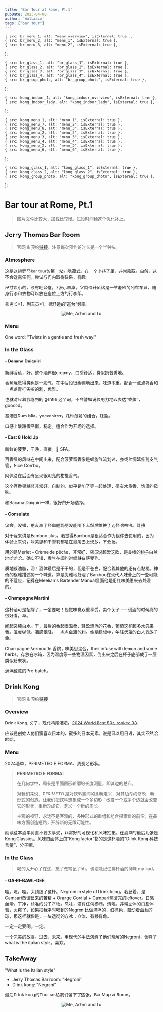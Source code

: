 ```yaml
---
title: 'Bar Tour at Rome, Pt.1'
pubDate: 2025-04-08
author: 'Walbaaco'
tags: ["bar tour"]
---
```





    { src: br_menu_1, alt: "menu_overview", isExternal: true },
    { src: br_menu_2, alt: "menu_1", isExternal: true },
    { src: br_menu_3, alt: "menu_2", isExternal: true },
];



    { src: br_glass_1, alt: "br_glass_1", isExternal: true },
    { src: br_glass_2, alt: "br_glass_2", isExternal: true },
    { src: br_glass_3, alt: "br_glass_3", isExternal: true },
    { src: br_glass_4, alt: "br_glass_4", isExternal: true },
    { src: br_group_photo, alt: "br_group_photo", isExternal: true },
];


    { src: kong_indoor_1, alt: "kong_indoor_overview", isExternal: true },
    { src: kong_indoor_lady, alt: "kong_indoor_lady", isExternal: true },
];


    { src: kong_menu_1, alt: "menu_1", isExternal: true },
    { src: kong_menu_7, alt: "menu_2", isExternal: true },
    { src: kong_menu_8, alt: "menu_3", isExternal: true },
    { src: kong_menu_2, alt: "menu_2", isExternal: true },
    { src: kong_menu_3, alt: "menu_3", isExternal: true },
    { src: kong_menu_4, alt: "menu_4", isExternal: true },
    { src: kong_menu_5, alt: "menu_5", isExternal: true },
    { src: kong_menu_6, alt: "menu_6", isExternal: true },
];




    { src: kong_glass_1, alt: "kong_glass_1", isExternal: true },
    { src: kong_glass_2, alt: "kong_glass_2", isExternal: true },
    { src: kong_group_photo, alt: "kong_group_photo", isExternal: true },

];


# Bar tour at Rome, Pt.1

> 图片文件比较大，加载比较慢。过段时间给这个优化补上。

## Jerry Thomas Bar Room

> 官网 & 预约[链接](https://www.thejerrythomasproject.it/en/bar-room/)。注意每次预约的时长是一个半钟头。


### **Atmosphere**

这是这趟罗马bar tour的第一站。隐藏式，在一个小巷子里，非常隐蔽。自然，这不会透露任何，尝试与门内取得联系，有趣。

尺寸蛮小的，没有吧台座，7张小圆桌。室内设计风格是一节老欧的列车车厢，随身行李和衣物可以放在座位上方的行李架。

乘务长\*1，列车员\*1，很舒适的“巡台”频率。

<div style="text-align: center;">
    <image src={br_indoor} alt="Me, Adam and Lu" class="single_img_small" />
</div>

### **Menu**

One word: "Twists in a gentle and fresh way."

<ImageCarousel images={br_menu} />

### **In the Glass**

#### **- Banana Daiquiri**

新鲜香蕉，好。整个酒体很creamy，口感舒适，类似奶昔质地。

香蕉我觉得类似是一股气，在中后段很绵稠地出来。味道不重，配合一点点奶香和一点点青柠尖尖的刺，优雅。

也就对应着我说到的 gentle 这个词，不会譬如说很用力地去表达“香蕉”，gooood。

基酒是Rum Mix，yeeeesirrrr，几种朗姆的组合，轻盈。

口感上酸甜很平衡，稳定。适合作为开场的选择。

#### **- East 8 Hold Up**

新鲜的菠萝，干净，直接。👃 SPA。

百香果的风味在中间出来，配合菠萝留香像是螺旋气流划过，亦或丝绸延伸到支气管，Nice Combo。

阿佩洛在后面有呈现很明亮的柑橙香气。

这个百香果糖浆非常好，自制的。似乎是加了壳一起处理，带有木质香，饱满的风味。

和Banana Daiquiri一样，很好的开场选择。

#### **- Consulate**

议会，没错，朋友点了杯血腥玛丽没能喝下去然后给换了这杯哈哈哈。好换

对于我来讲是Bamboo plus。我觉得Bamboo是很适合作为组件去使用的，因为体验上来说，味美思和干雪莉都是在最尾巴上绽放，不会抢。

用的是Merlet – Crème de pêche，非常好，店员说超爱这款，是最棒的桃子白兰地哈哈哈。确实不错，香气在闻的时候就有感受到。

质地很油脂，润！酒体最后是干干的，但是不苍白，配合着其他的还有点黏糊。神奇的很难描述的一个味道。算是优雅地处理了Bamboo在现代人味蕾上的一些可能的不适应，记得在Meehan's Bartender Manual里面他是用红味美思来去处理的。

#### **- Champagne Martini**

这杯酒可是招牌了，一定要喝！视觉味觉双重享受，卖个关子 --- 倒酒的时候真的很好看，草。

闻起来纯白水。干，最后的香起很温柔，轻盈漂浮的花香，葡萄这样超多水的果香。温度够低，酒感很轻，一点点金酒的刺。像是臆想中，年轻优雅的白人贵族千金。

Champagne Vermouth: 香槟，味美思混合，then infuse with lemon and some herbs。存放在冰箱，因为温度等一些物理因素，倒出来之后在杯子底部成了一层类似粉末状。

满满诚意的Pre-batch。


## Drink Kong

> 官网 & 预约[链接](https://www.drinkkong.com/)

### **Overview**

Drink Kong, 分子，现代鸡尾酒吧。[2024 World Best 50s, ranked 33](https://www.theworlds50best.com/bars/the-list/drink-kong.html).

应该是创始人他们蛮喜欢日本的，蛮多的日本元素。说是可以用日语，其实不然哈哈哈。

<ImageCarousel images={kong_indoor} />

### **Menu**

2024酒单，PERIMETRO E FORMA、周長と形状。

>**PERIMETRO E FORMA:**
>
>在几何学中，周长是平面图形轮廓的长度测量，即其边的总和。
>
>对我们来说，PERIMETO 是对饮料空间的重新定义、对其边界的修改、新形式的创造。让我们把饮料想象成一个多边形：改变一个或多个边就会改变它的形状，重新形成它，定义一个新的周长。
>
>主观的视野，永远不是客观的，多种形式的重组和组合探索新的前沿，在品味方面创造短路，开辟新的无限可能性。

阅读这本酒单简直不要太享受，非常好的可视化和风味抽象。在酒单的最后几张是Kong Classics。风味四面体上的“Kong factor”指的是这杯酒的"Drink Kong 科技含量”，分子嘛。

<ImageCarousel images={kong_menu} />

### **In the Glass**

> 喝的太开心了在这，忘了做笔记了hh，也没能记住每杯酒的风味 my bad。

#### **- GA-RI-BAWL-DEE**
 
哇。嗯，哇。太顶级了这杯。Negroni in style of Drink kong。我记着，是Campari蒸馏出来的苦精 + Orange Cordial + Campari蒸馏完的leftover。口感丝滑，干净，标准的分子产物。风味，没有任何模糊，清晰。非常立体的口腔体验，太爽了，如果把我平时喝到的Negroni比做漂浮的，红棕色，飘动着血丝的球，那这杯就像是，一块透彻的方冰：立体、有棱有角。

一定一定要喝。一定。

一个完美的故事。过去、未来。用现代的手法演绎了他们理解的Negroni，诠释了what is the italian style。喜欢。

<ImageCarousel images={kong_glass} />


## TakeAway

"What is the Italian style"

- Jerry Thomas Bar room: "Negroni"
- Drink kong: "Negroni"

最后Drink kong的Thomas给我们留下了这张，Bar Map at Rome。

<div style="text-align: center;">
    <image src={kong_glass_rec} alt="Me, Adam and Lu" class="single_img_small" />
</div>